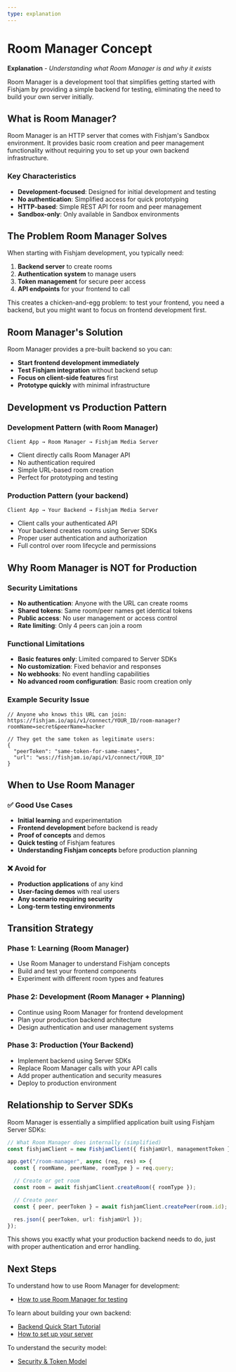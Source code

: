 ```yaml
---
type: explanation
---
```


# Room Manager Concept

**Explanation** - _Understanding what Room Manager is and why it exists_

Room Manager is a development tool that simplifies getting started with Fishjam by providing a simple backend for testing, eliminating the need to build your own server initially.

## What is Room Manager?

Room Manager is an HTTP server that comes with Fishjam's Sandbox environment. It provides basic room creation and peer management functionality without requiring you to set up your own backend infrastructure.

### Key Characteristics

- **Development-focused**: Designed for initial development and testing
- **No authentication**: Simplified access for quick prototyping
- **HTTP-based**: Simple REST API for room and peer management
- **Sandbox-only**: Only available in Sandbox environments

## The Problem Room Manager Solves

When starting with Fishjam development, you typically need:

1. **Backend server** to create rooms
2. **Authentication system** to manage users
3. **Token management** for secure peer access
4. **API endpoints** for your frontend to call

This creates a chicken-and-egg problem: to test your frontend, you need a backend, but you might want to focus on frontend development first.

## Room Manager's Solution

Room Manager provides a pre-built backend so you can:

- **Start frontend development immediately**
- **Test Fishjam integration** without backend setup
- **Focus on client-side features** first
- **Prototype quickly** with minimal infrastructure

## Development vs Production Pattern

### Development Pattern (with Room Manager)

```
Client App → Room Manager → Fishjam Media Server
```

- Client directly calls Room Manager API
- No authentication required
- Simple URL-based room creation
- Perfect for prototyping and testing

### Production Pattern (your backend)

```
Client App → Your Backend → Fishjam Media Server
```

- Client calls your authenticated API
- Your backend creates rooms using Server SDKs
- Proper user authentication and authorization
- Full control over room lifecycle and permissions

## Why Room Manager is NOT for Production

### Security Limitations

- **No authentication**: Anyone with the URL can create rooms
- **Shared tokens**: Same room/peer names get identical tokens
- **Public access**: No user management or access control
- **Rate limiting**: Only 4 peers can join a room

### Functional Limitations

- **Basic features only**: Limited compared to Server SDKs
- **No customization**: Fixed behavior and responses
- **No webhooks**: No event handling capabilities
- **No advanced room configuration**: Basic room creation only

### Example Security Issue

```
// Anyone who knows this URL can join:
https://fishjam.io/api/v1/connect/YOUR_ID/room-manager?roomName=secret&peerName=hacker

// They get the same token as legitimate users:
{
  "peerToken": "same-token-for-same-names",
  "url": "wss://fishjam.io/api/v1/connect/YOUR_ID"
}
```

## When to Use Room Manager

### ✅ Good Use Cases

- **Initial learning** and experimentation
- **Frontend development** before backend is ready
- **Proof of concepts** and demos
- **Quick testing** of Fishjam features
- **Understanding Fishjam concepts** before production planning

### ❌ Avoid for

- **Production applications** of any kind
- **User-facing demos** with real users
- **Any scenario requiring security**
- **Long-term testing environments**

## Transition Strategy

### Phase 1: Learning (Room Manager)

- Use Room Manager to understand Fishjam concepts
- Build and test your frontend components
- Experiment with different room types and features

### Phase 2: Development (Room Manager + Planning)

- Continue using Room Manager for frontend development
- Plan your production backend architecture
- Design authentication and user management systems

### Phase 3: Production (Your Backend)

- Implement backend using Server SDKs
- Replace Room Manager calls with your API calls
- Add proper authentication and security measures
- Deploy to production environment

## Relationship to Server SDKs

Room Manager is essentially a simplified application built using Fishjam Server SDKs:

```typescript
// What Room Manager does internally (simplified)
const fishjamClient = new FishjamClient({ fishjamUrl, managementToken });

app.get("/room-manager", async (req, res) => {
  const { roomName, peerName, roomType } = req.query;

  // Create or get room
  const room = await fishjamClient.createRoom({ roomType });

  // Create peer
  const { peer, peerToken } = await fishjamClient.createPeer(room.id);

  res.json({ peerToken, url: fishjamUrl });
});
```

This shows you exactly what your production backend needs to do, just with proper authentication and error handling.

## Next Steps

To understand how to use Room Manager for development:

- [How to use Room Manager for testing](/how-to/features/room-manager-testing)

To learn about building your own backend:

- [Backend Quick Start Tutorial](/tutorials/backend-quick-start)
- [How to set up your server](/how-to/backend/server-setup)

To understand the security model:

- [Security & Token Model](/explanation/security-tokens)
